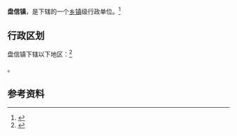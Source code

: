 {{中国乡级行政区|52/06/28/102/000}}

'''盘信镇'''，是{{PRC admin/fullname|52/06/28/102/000|3}}下辖的一个[[乡镇|乡镇]]级行政单位。<ref>{{PRC admin/ref sgc|{{PRC admin/parent|52/06/28/102/000}}}}</ref>

== 行政区划 ==

盘信镇下辖以下地区：<ref>{{PRC admin/ref sgc|52/06/28/102/000}}</ref>

{{PRC admin/children|52/06/28/102/000}}。

== 参考资料 ==

{{reflist}}

{{行政区划小作品}}
{{PRC admin/navcat|52/06/28/102/000}}